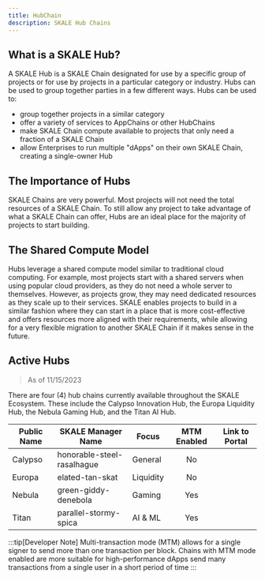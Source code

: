 ```yaml
---
title: HubChain
description: SKALE Hub Chains
---
```


## What is a SKALE Hub?

A SKALE Hub is a SKALE Chain designated for use by a specific group of projects or for use by projects in a particular category or industry.
Hubs can be used to group together parties in a few different ways. Hubs can be used to:

- group together projects in a similar category
- offer a variety of services to AppChains or other HubChains
- make SKALE Chain compute available to projects that only need a fraction of a SKALE Chain
- allow Enterprises to run multiple "dApps" on their own SKALE Chain, creating a single-owner Hub

## The Importance of Hubs

SKALE Chains are very powerful. Most projects will not need the total resources of a SKALE Chain.
To still allow any project to take advantage of what a SKALE Chain can offer, Hubs are an ideal place for the majority
of projects to start building. 

## The Shared Compute Model
Hubs leverage a shared compute model similar to traditional cloud computing. For example, most projects start with a shared servers when using popular cloud providers, as they
do not need a whole server to themselves. However, as projects grow, they may need dedicated resources as they scale up to their services. SKALE enables projects to build in a similar fashion
where they can start in a place that is more cost-effective and offers resources more aligned with their requirements, while allowing for a very flexible migration to another SKALE Chain if it
makes sense in the future.


## Active Hubs

> As of 11/15/2023

There are four (4) hub chains currently available throughout the SKALE Ecosystem.
These include the Calypso Innovation Hub, the Europa Liquidity Hub, the Nebula Gaming Hub, and the Titan AI Hub.

| Public Name   | SKALE Manager Name         | Focus               | MTM Enabled | Link to Portal                                                       |
| ------------- | -------------------------- | ------------------- | :---------: | :------------------------------------------------------------------: |
| Calypso		| honorable-steel-rasalhague | General             | No          | [<Icon name="external" color="deeppink" size="1.25rem" />](https://portal.skale.space/chains/calyso) |
| Europa		| elated-tan-skat            | Liquidity           | No          | [<Icon name="external" color="blue" size="1.25rem" />](https://portal.skale.space/chains/europa) |
| Nebula		| green-giddy-denebola       | Gaming              | Yes         | [<Icon name="external" color="purple" size="1.25rem" />](https://portal.skale.space/chains/nebula) |
| Titan 		| parallel-stormy-spica      | AI & ML             | Yes         | [<Icon name="external" color="orange" size="1.25rem" />](https://portal.skale.space/chains/titan)  |

:::tip[Developer Note]
Multi-transaction mode (MTM) allows for a single signer to send more than one transaction per block.
Chains with MTM mode enabled are more suitable for high-performance dApps send many transactions from
a single user in a short period of time
:::